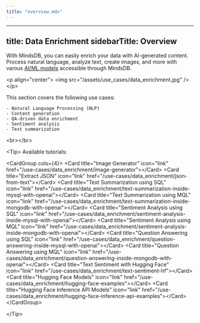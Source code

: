 ```yaml
---
title: "overview.mdx"
---
```


---
title: Data Enrichment
sidebarTitle: Overview
---

With MindsDB, you can easily enrich your data with AI-generated content. Process natural language, analyze text, create images, and more with varous [AI/ML models](/integrations/ai-overview) accessible through MindsDB.

&lt;p align="center"&gt;
  &lt;img src="/assets/use_cases/data_enrichment.jpg" /&gt;
&lt;/p&gt;

This section covers the following use cases:
    
    - Natural Language Processing (NLP)
    - Content generation
    - QA-driven data enrichment
    - Sentiment analysis
    - Text summarization

&lt;br&gt;&lt;/br&gt;

&lt;Tip&gt;
Available tutorials:

&lt;CardGroup cols={4}&gt;
    &lt;Card title="Image Generator" icon="link" href="/use-cases/data_enrichment/image-generator"&gt;&lt;/Card&gt;
    &lt;Card title="Extract JSON" icon="link" href="/use-cases/data_enrichment/json-from-text"&gt;&lt;/Card&gt;
    &lt;Card title="Text Summarization using SQL" icon="link" href="/use-cases/data_enrichment/text-summarization-inside-mysql-with-openai"&gt;&lt;/Card&gt;
    &lt;Card title="Text Summarization using MQL" icon="link" href="/use-cases/data_enrichment/text-summarization-inside-mongodb-with-openai"&gt;&lt;/Card&gt;
    &lt;Card title="Sentiment Analysis using SQL" icon="link" href="/use-cases/data_enrichment/sentiment-analysis-inside-mysql-with-openai"&gt;&lt;/Card&gt;
    &lt;Card title="Sentiment Analysis using MQL" icon="link" href="/use-cases/data_enrichment/sentiment-analysis-inside-mongodb-with-openai"&gt;&lt;/Card&gt;
    &lt;Card title="Question Answering using SQL" icon="link" href="/use-cases/data_enrichment/question-answering-inside-mysql-with-openai"&gt;&lt;/Card&gt;
    &lt;Card title="Question Answering using MQL" icon="link" href="/use-cases/data_enrichment/question-answering-inside-mongodb-with-openai"&gt;&lt;/Card&gt;
    &lt;Card title="Text Sentiment with Hugging Face" icon="link" href="/use-cases/data_enrichment/text-sentiment-hf"&gt;&lt;/Card&gt;
    &lt;Card title="Hugging Face Models" icon="link" href="/use-cases/data_enrichment/hugging-face-examples"&gt;&lt;/Card&gt;
    &lt;Card title="Hugging Face Inference API Models" icon="link" href="/use-cases/data_enrichment/hugging-face-inference-api-examples"&gt;&lt;/Card&gt;
&lt;/CardGroup&gt;

&lt;/Tip&gt;
